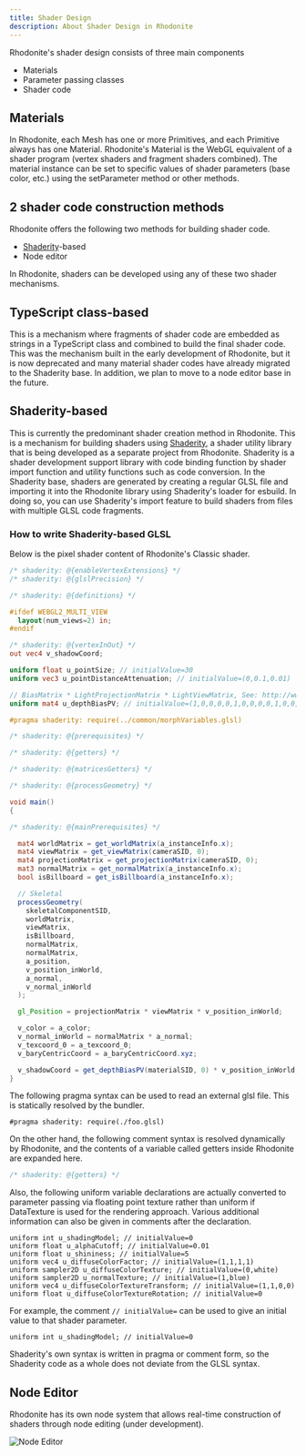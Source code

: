 ```yaml
---
title: Shader Design
description: About Shader Design in Rhodonite
---
```



<DocLayout>


Rhodonite's shader design consists of three main components

* Materials
* Parameter passing classes
* Shader code


## Materials

In Rhodonite, each Mesh has one or more Primitives, and each Primitive always has one Material.
Rhodonite's Material is the WebGL equivalent of a shader program (vertex shaders and fragment shaders combined).
The material instance can be set to specific values of shader parameters (base color, etc.) using the setParameter method or other methods.

## 2 shader code construction methods

Rhodonite offers the following two methods for building shader code.

* [Shaderity](https://github.com/actnwit/shaderity)-based
* Node editor

In Rhodonite, shaders can be developed using any of these two shader mechanisms.

## TypeScript class-based

This is a mechanism where fragments of shader code are embedded as strings in a TypeScript class and combined to build the final shader code.
This was the mechanism built in the early development of Rhodonite, but it is now deprecated and many material shader codes have already migrated to the Shaderity base. In addition, we plan to move to a node editor base in the future.

## Shaderity-based

This is currently the predominant shader creation method in Rhodonite.
This is a mechanism for building shaders using [Shaderity](https://github.com/actnwit/shaderity), a shader utility library that is being developed as a separate project from Rhodonite.
Shaderity is a shader development support library with code binding function by shader import function and utility functions such as code conversion.
In the Shaderity base, shaders are generated by creating a regular GLSL file and importing it into the Rhodonite library using Shaderity's loader for esbuild.
In doing so, you can use Shaderity's import feature to build shaders from files with multiple GLSL code fragments.


### How to write Shaderity-based GLSL

Below is the pixel shader content of Rhodonite's Classic shader.

```glsl
/* shaderity: @{enableVertexExtensions} */
/* shaderity: @{glslPrecision} */

/* shaderity: @{definitions} */

#ifdef WEBGL2_MULTI_VIEW
  layout(num_views=2) in;
#endif

/* shaderity: @{vertexInOut} */
out vec4 v_shadowCoord;

uniform float u_pointSize; // initialValue=30
uniform vec3 u_pointDistanceAttenuation; // initialValue=(0,0.1,0.01)

// BiasMatrix * LightProjectionMatrix * LightViewMatrix, See: http://www.opengl-tutorial.org/intermediate-tutorials/tutorial-16-shadow-mapping/#basic-shader
uniform mat4 u_depthBiasPV; // initialValue=(1,0,0,0,0,1,0,0,0,0,1,0,0,0,0,1)

#pragma shaderity: require(../common/morphVariables.glsl)

/* shaderity: @{prerequisites} */

/* shaderity: @{getters} */

/* shaderity: @{matricesGetters} */

/* shaderity: @{processGeometry} */

void main()
{

/* shaderity: @{mainPrerequisites} */

  mat4 worldMatrix = get_worldMatrix(a_instanceInfo.x);
  mat4 viewMatrix = get_viewMatrix(cameraSID, 0);
  mat4 projectionMatrix = get_projectionMatrix(cameraSID, 0);
  mat3 normalMatrix = get_normalMatrix(a_instanceInfo.x);
  bool isBillboard = get_isBillboard(a_instanceInfo.x);

  // Skeletal
  processGeometry(
    skeletalComponentSID,
    worldMatrix,
    viewMatrix,
    isBillboard,
    normalMatrix,
    normalMatrix,
    a_position,
    v_position_inWorld,
    a_normal,
    v_normal_inWorld
  );

  gl_Position = projectionMatrix * viewMatrix * v_position_inWorld;

  v_color = a_color;
  v_normal_inWorld = normalMatrix * a_normal;
  v_texcoord_0 = a_texcoord_0;
  v_baryCentricCoord = a_baryCentricCoord.xyz;

  v_shadowCoord = get_depthBiasPV(materialSID, 0) * v_position_inWorld;
}
```

The following pragma syntax can be used to read an external glsl file. This is statically resolved by the bundler.

```
#pragma shaderity: require(./foo.glsl)
```

On the other hand, the following comment syntax is resolved dynamically by Rhodonite, and the contents of a variable called getters inside Rhodonite are expanded here.

```glsl
/* shaderity: @{getters} */
```

Also, the following uniform variable declarations are actually converted to parameter passing via floating point texture rather than uniform if DataTexture is used for the rendering approach. Various additional information can also be given in comments after the declaration.

```
uniform int u_shadingModel; // initialValue=0
uniform float u_alphaCutoff; // initialValue=0.01
uniform float u_shininess; // initialValue=5
uniform vec4 u_diffuseColorFactor; // initialValue=(1,1,1,1)
uniform sampler2D u_diffuseColorTexture; // initialValue=(0,white)
uniform sampler2D u_normalTexture; // initialValue=(1,blue)
uniform vec4 u_diffuseColorTextureTransform; // initialValue=(1,1,0,0)
uniform float u_diffuseColorTextureRotation; // initialValue=0
```

For example, the comment `// initialValue=` can be used to give an initial value to that shader parameter.

```
uniform int u_shadingModel; // initialValue=0
```

Shaderity's own syntax is written in pragma or comment form, so the Shaderity code as a whole does not deviate from the GLSL syntax.

## Node Editor

Rhodonite has its own node system that allows real-time construction of shaders through node editing (under development).

![Node Editor](../../../../assets/screenshot_shader_node_editor.jpg)

</DocLayout>
